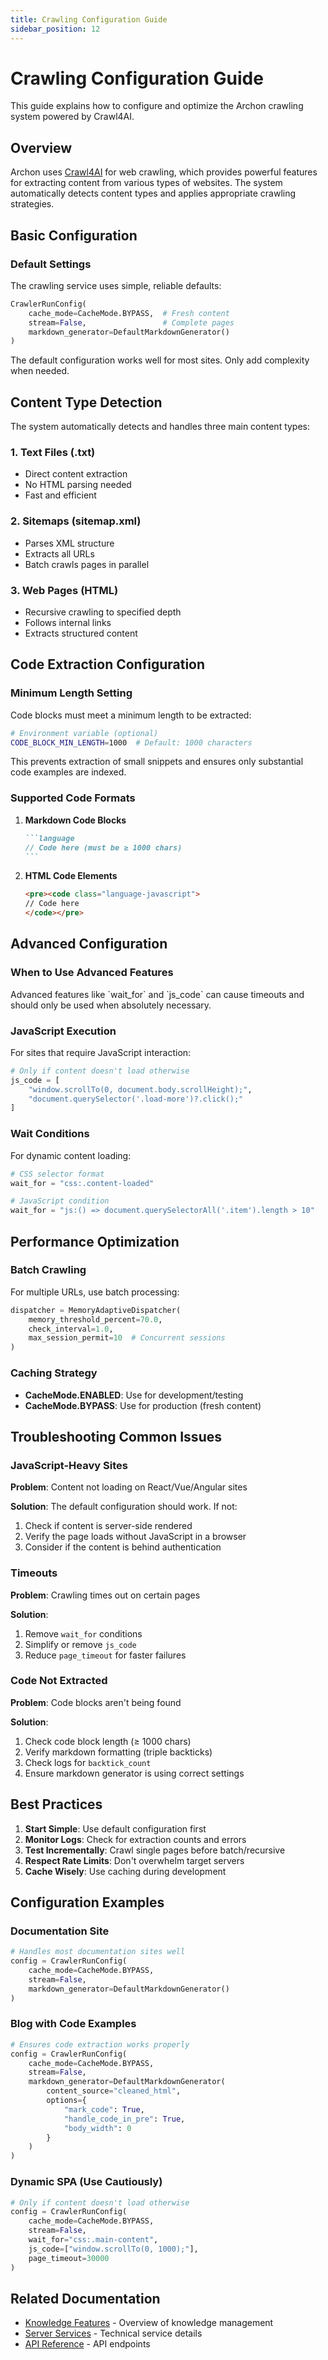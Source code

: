 ```yaml
---
title: Crawling Configuration Guide
sidebar_position: 12
---
```



# Crawling Configuration Guide

This guide explains how to configure and optimize the Archon crawling system powered by Crawl4AI.

## Overview

Archon uses [Crawl4AI](https://github.com/unclecode/crawl4ai) for web crawling, which provides powerful features for extracting content from various types of websites. The system automatically detects content types and applies appropriate crawling strategies.

## Basic Configuration

### Default Settings

The crawling service uses simple, reliable defaults:

```python
CrawlerRunConfig(
    cache_mode=CacheMode.BYPASS,  # Fresh content
    stream=False,                 # Complete pages
    markdown_generator=DefaultMarkdownGenerator()
)
```

<Admonition type="info" title="Simplicity First">
The default configuration works well for most sites. Only add complexity when needed.
</Admonition>

## Content Type Detection

The system automatically detects and handles three main content types:

### 1. Text Files (.txt)
- Direct content extraction
- No HTML parsing needed
- Fast and efficient

### 2. Sitemaps (sitemap.xml)
- Parses XML structure
- Extracts all URLs
- Batch crawls pages in parallel

### 3. Web Pages (HTML)
- Recursive crawling to specified depth
- Follows internal links
- Extracts structured content

## Code Extraction Configuration

### Minimum Length Setting

Code blocks must meet a minimum length to be extracted:

```bash
# Environment variable (optional)
CODE_BLOCK_MIN_LENGTH=1000  # Default: 1000 characters
```

This prevents extraction of small snippets and ensures only substantial code examples are indexed.

### Supported Code Formats

1. **Markdown Code Blocks**
   ````markdown
   ```language
   // Code here (must be ≥ 1000 chars)
   ```
   ````

2. **HTML Code Elements**
   ```html
   <pre><code class="language-javascript">
   // Code here
   </code></pre>
   ```

## Advanced Configuration

### When to Use Advanced Features

<Admonition type="warning" title="Use Sparingly">
Advanced features like `wait_for` and `js_code` can cause timeouts and should only be used when absolutely necessary.
</Admonition>

### JavaScript Execution

For sites that require JavaScript interaction:

```python
# Only if content doesn't load otherwise
js_code = [
    "window.scrollTo(0, document.body.scrollHeight);",
    "document.querySelector('.load-more')?.click();"
]
```

### Wait Conditions

For dynamic content loading:

```python
# CSS selector format
wait_for = "css:.content-loaded"

# JavaScript condition
wait_for = "js:() => document.querySelectorAll('.item').length > 10"
```

## Performance Optimization

### Batch Crawling

For multiple URLs, use batch processing:

```python
dispatcher = MemoryAdaptiveDispatcher(
    memory_threshold_percent=70.0,
    check_interval=1.0,
    max_session_permit=10  # Concurrent sessions
)
```

### Caching Strategy

- **CacheMode.ENABLED**: Use for development/testing
- **CacheMode.BYPASS**: Use for production (fresh content)

## Troubleshooting Common Issues

### JavaScript-Heavy Sites

**Problem**: Content not loading on React/Vue/Angular sites

**Solution**: The default configuration should work. If not:
1. Check if content is server-side rendered
2. Verify the page loads without JavaScript in a browser
3. Consider if the content is behind authentication

### Timeouts

**Problem**: Crawling times out on certain pages

**Solution**: 
1. Remove `wait_for` conditions
2. Simplify or remove `js_code`
3. Reduce `page_timeout` for faster failures

### Code Not Extracted

**Problem**: Code blocks aren't being found

**Solution**:
1. Check code block length (≥ 1000 chars)
2. Verify markdown formatting (triple backticks)
3. Check logs for `backtick_count`
4. Ensure markdown generator is using correct settings

## Best Practices

1. **Start Simple**: Use default configuration first
2. **Monitor Logs**: Check for extraction counts and errors
3. **Test Incrementally**: Crawl single pages before batch/recursive
4. **Respect Rate Limits**: Don't overwhelm target servers
5. **Cache Wisely**: Use caching during development

## Configuration Examples

### Documentation Site

```python
# Handles most documentation sites well
config = CrawlerRunConfig(
    cache_mode=CacheMode.BYPASS,
    stream=False,
    markdown_generator=DefaultMarkdownGenerator()
)
```

### Blog with Code Examples

```python
# Ensures code extraction works properly
config = CrawlerRunConfig(
    cache_mode=CacheMode.BYPASS,
    stream=False,
    markdown_generator=DefaultMarkdownGenerator(
        content_source="cleaned_html",
        options={
            "mark_code": True,
            "handle_code_in_pre": True,
            "body_width": 0
        }
    )
)
```

### Dynamic SPA (Use Cautiously)

```python
# Only if content doesn't load otherwise
config = CrawlerRunConfig(
    cache_mode=CacheMode.BYPASS,
    stream=False,
    wait_for="css:.main-content",
    js_code=["window.scrollTo(0, 1000);"],
    page_timeout=30000
)
```

## Related Documentation

- [Knowledge Features](./knowledge-features) - Overview of knowledge management
- [Server Services](./server-services) - Technical service details
- [API Reference](./api-reference#knowledge-management-api) - API endpoints
